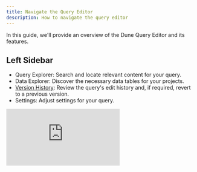 ```yaml
---
title: Navigate the Query Editor
description: How to navigate the query editor
---
```


In this guide, we'll provide an overview of the Dune Query Editor and its features.

## Left Sidebar

- Query Explorer: Search and locate relevant content for your query.
- Data Explorer: Discover the necessary data tables for your projects.
- [Version History](/web-app/query-editor/version-history): Review the query's edit history and, if required, revert to a previous version.
- Settings: Adjust settings for your query.

<div
  style={{
    position: "relative",
    paddingBottom: "calc(56.71874999999999% + 41px)",
    height: 0,
    width: "100%"
  }}
>
  <iframe
    src="https://demo.arcade.software/4CDTAz0GqLpsCGT9iUJF?embed"
    frameBorder={0}
    loading="lazy"
    webkitallowfullscreen=""
    mozallowfullscreen=""
    allowFullScreen=""
    style={{
      position: "absolute",
      top: 0,
      left: 0,
      width: "100%",
      height: "100%",
      colorScheme: "light"
    }}
    title="left buttons of query editor"
  />
</div>

<Tip>
    Double-click any icon to collapse or expand the sidebar.
</Tip>

<div
  style={{
    position: "relative",
    paddingBottom: "calc(56.71874999999999% + 41px)",
    height: 0,
    width: "100%"
  }}
>
  <iframe
    src="https://demo.arcade.software/2Xzz0Z2AQqg0Qmn1I6CE?embed"
    frameBorder={0}
    loading="lazy"
    webkitallowfullscreen=""
    mozallowfullscreen=""
    allowFullScreen=""
    style={{
      position: "absolute",
      top: 0,
      left: 0,
      width: "100%",
      height: "100%",
      colorScheme: "light"
    }}
    title="hide side bar"
  />
</div>

## Central Editor
This is your main workspace. Here, you can:

- Write SQL commands.
- View query results.
- Design visualizations.

Additionally, the bottom-left corner houses icons that further enhance your editing experience.

<div
  style={{
    position: "relative",
    paddingBottom: "calc(56.71874999999999% + 41px)",
    height: 0,
    width: "100%"
  }}
>
  <iframe
    src="https://demo.arcade.software/GQQ9juRxPIpbR0AeSzvv?embed"
    frameBorder={0}
    loading="lazy"
    webkitallowfullscreen=""
    mozallowfullscreen=""
    allowFullScreen=""
    style={{
      position: "absolute",
      top: 0,
      left: 0,
      width: "100%",
      height: "100%",
      colorScheme: "light"
    }}
    title="IDE buttons"
  />
</div>

## Right Sidebar
This section offers a suite of functionalities:

- Schedule queries.
- Materialize query results.
- Download results as CSVs, and more.

<div
  style={{
    position: "relative",
    paddingBottom: "calc(56.71874999999999% + 41px)",
    height: 0,
    width: "100%"
  }}
>
  <iframe
    src="https://demo.arcade.software/WzBTGRaZQIXLoXhseTJ4?embed"
    frameBorder={0}
    loading="lazy"
    webkitallowfullscreen=""
    mozallowfullscreen=""
    allowFullScreen=""
    style={{
      position: "absolute",
      top: 0,
      left: 0,
      width: "100%",
      height: "100%",
      colorScheme: "light"
    }}
    title="query editor right hand side"
  />
</div>

With these tools at your fingertips, navigating the Dune Query Editor becomes a breeze. Happy querying!
